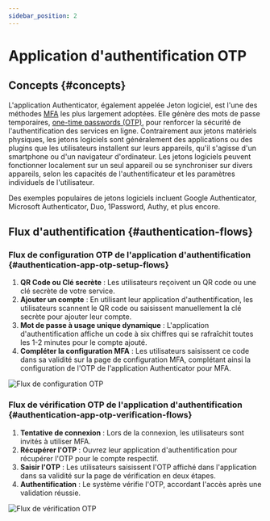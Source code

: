 ```yaml
---
sidebar_position: 2
---
```



# Application d'authentification OTP

## Concepts \{#concepts}

L'application Authenticator, également appelée Jeton logiciel, est l'une des méthodes [MFA](https://auth.wiki/mfa) les plus largement adoptées. Elle génère des mots de passe temporaires, [one-time passwords (OTP)](https://auth.wiki/otp), pour renforcer la sécurité de l'authentification des services en ligne. Contrairement aux jetons matériels physiques, les jetons logiciels sont généralement des applications ou des plugins que les utilisateurs installent sur leurs appareils, qu'il s'agisse d'un smartphone ou d'un navigateur d'ordinateur. Les jetons logiciels peuvent fonctionner localement sur un seul appareil ou se synchroniser sur divers appareils, selon les capacités de l'authentificateur et les paramètres individuels de l'utilisateur.

Des exemples populaires de jetons logiciels incluent Google Authenticator, Microsoft Authenticator, Duo, 1Password, Authy, et plus encore.

## Flux d'authentification \{#authentication-flows}

### Flux de configuration OTP de l'application d'authentification \{#authentication-app-otp-setup-flows}

1. **QR Code ou Clé secrète** : Les utilisateurs reçoivent un QR code ou une clé secrète de votre service.
2. **Ajouter un compte** : En utilisant leur application d'authentification, les utilisateurs scannent le QR code ou saisissent manuellement la clé secrète pour ajouter leur compte.
3. **Mot de passe à usage unique dynamique** : L'application d'authentification affiche un code à six chiffres qui se rafraîchit toutes les 1-2 minutes pour le compte ajouté.
4. **Compléter la configuration MFA** : Les utilisateurs saisissent ce code dans sa validité sur la page de configuration MFA, complétant ainsi la configuration de l'OTP de l'application Authenticator pour MFA.

<img src={otpSetUpFlowImage} alt="Flux de configuration OTP" />

### Flux de vérification OTP de l'application d'authentification \{#authentication-app-otp-verification-flows}

1. **Tentative de connexion** : Lors de la connexion, les utilisateurs sont invités à utiliser MFA.
2. **Récupérer l'OTP** : Ouvrez leur application d'authentification pour récupérer l'OTP pour le compte respectif.
3. **Saisir l'OTP** : Les utilisateurs saisissent l'OTP affiché dans l'application dans sa validité sur la page de vérification en deux étapes.
4. **Authentification** : Le système vérifie l'OTP, accordant l'accès après une validation réussie.

<img src={otpVerificationFlowImage} alt="Flux de vérification OTP" />
